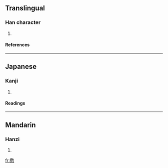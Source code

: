 ==Translingual==
===Han character===
{{Han char|rn=61|rad=心|as=15|sn=19|four=|canj=戈大心 (IKP), XX戈大心 (XXIKP)}}
# {{defn|Han|sort=心15}}
====References====
{{Han ref|kx=0407.360|dkj=11417|dj=0748.240|hdz=42365.190|uh=61EF|ud=25071}}
----
==Japanese==
===Kanji===
{{ja-kanji|grade=|rs=心15}}
# {{defn|Japanese}} 
====Readings====
{{ja-readings|on=[[ふ]] (fu)|kun=[[おもう]] (omou)}}
----
==Mandarin==
===Hanzi===
{{cmn-hanzi|pin=[[fū]] (fu1), [[měng]] (meng3)|wg=fu<sup>1</sup>, meng<sup>3</sup>}}
# {{defn|Mandarin}}

[[fr:懯]]